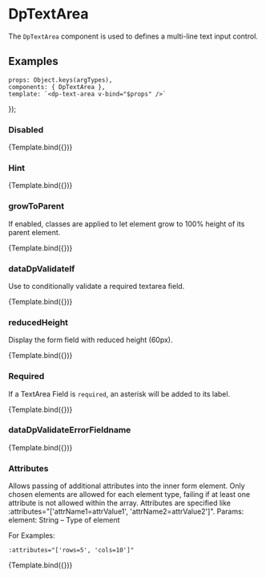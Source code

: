 
<Meta
  title="Components/TextArea"
  component={DpTextArea} />

# DpTextArea

The `DpTextArea` component is used to defines a multi-line text input control.

## Examples

    props: Object.keys(argTypes),
    components: { DpTextArea },
    template: `<dp-text-area v-bind="$props" />`
});

### Disabled

<Canvas>
    <Story
        name="Disabled"
        args={{
            id: 'textAreaId',
            label: 'Insert the Text.',
            disabled: true
        }}>
        {Template.bind({})}
    </Story>
</Canvas>

### Hint

<Canvas>
    <Story
        name="Hint"
        args={{
            id: 'textAreaId',
            label: 'Insert the Text.',
            hint: 'Insert the hint.'
        }}>
        {Template.bind({})}
    </Story>
</Canvas>

### growToParent

If enabled, classes are applied to let element grow to 100% height of its parent element.

<Canvas>
    <Story
        name="growToParent"
        args={{
            id: 'textAreaId',
            label: 'Insert the Text.',
            growToParent: true
        }}>
        {Template.bind({})}
    </Story>
</Canvas>

### dataDpValidateIf

Use to conditionally validate a required textarea field.

<Canvas>
    <Story
        name="dataDpValidateIf"
        args={{
            id: 'textAreaId',
            label: 'Insert the Text.',
            dataDpValidateIf: true
        }}>
        {Template.bind({})}
    </Story>
</Canvas>

### reducedHeight

Display the form field with reduced height (60px).

<Canvas>
    <Story
        name="reducedHeight"
        args={{
            id: 'textAreaId',
            label: 'Insert the Text.',
            reducedHeight: true
        }}>
        {Template.bind({})}
    </Story>
</Canvas>

### Required

If a TextArea Field is `required`, an asterisk will be added to its label.

<Canvas>
    <Story
        name="Required"
        args={{
            id: 'textAreaId',
            label: 'Insert the Text.',
            required: true
        }}>
        {Template.bind({})}
    </Story>
</Canvas>

### dataDpValidateErrorFieldname

<Canvas>
    <Story
        name="dataDpValidateErrorFieldname"
        args={{
            id: 'textAreaId',
            label: 'Insert the Text.',
            dataDpValidateErrorFieldname: 'Text Message here'
        }}>
        {Template.bind({})}
    </Story>
</Canvas>

### Attributes

Allows passing of additional attributes into the inner form element. Only chosen elements are allowed for each element type, failing if at least one attribute is not allowed within the array.
Attributes are specified like :attributes="['attrName1=attrValue1', 'attrName2=attrValue2']".
Params:
element: String – Type of element

For Examples:

`:attributes="['rows=5', 'cols=10']"`

<Canvas>
    <Story
        name="Attributes"
        args={{
            id: 'textAreaId',
            label: 'Insert the Text.'
        }}>
        {Template.bind({})}
    </Story>
</Canvas>

